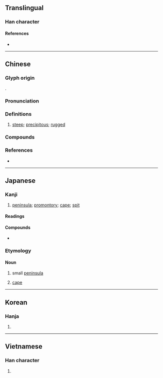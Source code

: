 {{also|埼|﨑|嵜}}
{{character info/new}}
==Translingual==

===Han character===
{{Han char|rn=46|rad=山|as=08|sn=11|four=24721|canj=UKMR|ids=⿰山奇}}

====References====
* {{Han ref|kx=0313.190|dkj=08169|dj=0614.150|hdz=10778.100|uh=5D0E|ud=23822|bh=B154|bd=45396}}

----

==Chinese==
{{zh-forms}}

===Glyph origin===
{{Han etym}}
{{Han compound|山|奇|ls=psc|c1=s|c2=p|t1=mountain}}.

===Pronunciation===
{{zh-pron
|m=崎
|c=kei4,kei1
|mn=kiā
|mc=y
|oc=y
|cat=a
}}

===Definitions===
{{zh-hanzi}}

# [[steep]]; [[precipitous]]; [[rugged]]

===Compounds===
{{zh-der|崎崟|崎嶇|崎嶇不平|崎嶇鳥道|崛崎|嶔崎|嶔崎歷落|嶔崎磊落|嶢崎|川崎|川崎症|長崎}}

===References===
* {{R:yue:Hanzi}}

----

==Japanese==

===Kanji===
{{ja-kanji|grade=c|rs=山08}}

# [[peninsula]]; [[promontory]]; [[cape]]; [[spit]]

====Readings====
{{ja-readings
|goon=き
|kanon=き
|kun=さき-, みさき-, けわし.い
}}

====Compounds====
* {{ja-r|長崎|^ながさき}}

===Etymology===
{{ja-kanjitab|さき|yomi=k}}

====Noun====
{{ja-noun|さき}}

# {{lb|ja|geography|sort=さき}} small [[peninsula]]
# {{lb|ja|geography|sort=さき}} [[cape]]

----

==Korean==

===Hanja===
{{ko-hanja|hangeul=기|rv=gi|mr=ki}}

# {{defn|lang=ko|sort=山08}}

----

==Vietnamese==

===Han character===
{{vi-hantu|[[khi]], [[kì]]|rs=山08}}

# {{defn|lang=vi|sort=山08}}
